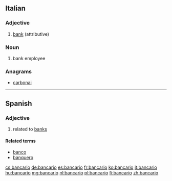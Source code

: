 ==Italian==

===Adjective===
{{it-adj|bancar|io|ia|i|ie}}

# [[bank]] (attributive)

===Noun===
{{it-noun|m|bancari|f=bancaria}}

# bank employee

===Anagrams===
* [[carbonai#Italian|carbonai]]

----

==Spanish==

===Adjective===
{{es-adj|f=bancaria}}

# related to [[bank]]s {{gloss|financial institution}}

====Related terms====
* [[banco]]
* [[banquero]]

[[cs:bancario]]
[[de:bancario]]
[[es:bancario]]
[[fr:bancario]]
[[ko:bancario]]
[[it:bancario]]
[[hu:bancario]]
[[mg:bancario]]
[[nl:bancario]]
[[pl:bancario]]
[[fi:bancario]]
[[zh:bancario]]